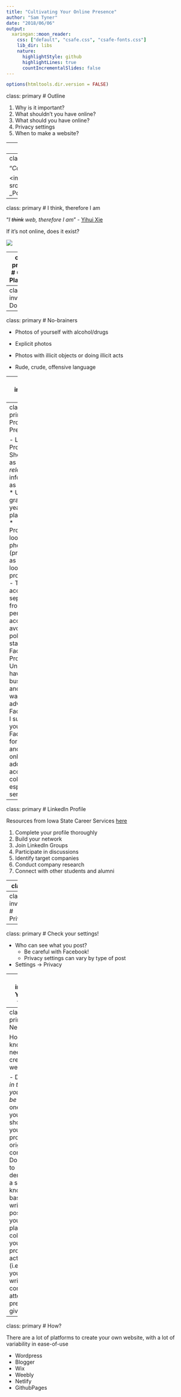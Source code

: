 ```yaml
---
title: "Cultivating Your Online Presence"
author: "Sam Tyner"
date: "2018/06/06"
output:
  xaringan::moon_reader:
    css: ["default", "csafe.css", "csafe-fonts.css"]
    lib_dir: libs
    nature:
      highlightStyle: github
      highlightLines: true
      countIncrementalSlides: false
---
```


```r
options(htmltools.dir.version = FALSE)
```

class: primary
# Outline

1. Why is it important?
2. What shouldn't you have online?
3. What should you have online? 
4. Privacy settings 
5. When to make a website?

---
class: inverse
# Why? 

---
class: primary
# The new Descartes

"*Cogito, ergo sum.*" - René Descartes 


<img src="https://upload.wikimedia.org/wikipedia/commons/7/73/Frans_Hals_-_Portret_van_Ren%C3%A9_Descartes.jpg" height='50%', width='50%'>

---
class: primary
# I think, therefore I am

"*I ~~think~~ web, therefore I am*" - [Yihui Xie](https://slides.yihui.name/2012-stats-web.html#1.0)

If it's not online, does it exist? 

![](https://i.makeagif.com/media/10-16-2015/IiK121.gif)

---
class: primary
# Online Platforms

- Facebook
- Twitter
- LinkedIn
- Pinterest
- Medium
- Tumblr
- Wordpress
- Blogspot

---
class: inverse
# Don'ts

---
class: primary
# No-brainers

- Photos of yourself with alcohol/drugs

- Explicit photos 

- Photos with illicit objects or doing illicit acts

- Rude, crude, offensive language 

---
class: inverse
# Dos

---
class: primary
# Professional Presence

- LinkedIn Profile
    * Should have as much *relevant* information as possible
    * University, graduation year, future plans/goals
    * Professional looking photos (professional as in you look professional)
- Twitter account 
    * separate from your personal account
    * avoid political statements 
- Facebook Profile
    * Unless you have a business and you want to advertise on Facebook,
    * I suggest you use Facebook for family and friends only
    * Avoid adding / accepting colleagues, esp. those senior to you

---
class: primary
# LinkedIn Profile

Resources from Iowa State Career Services [here](https://iastate.app.box.com/s/0gfcxkseizmjjz8zl9sx)

1. Complete your profile thoroughly
2. Build your network
3. Join LinkedIn Groups
4. Participate in discussions
5. Identify target companies 
6. Conduct company research
7. Connect with other students and alumni 

---
class: 

---
class: inverse
# Privacy

---
class: primary
# Check your settings! 

- Who can see what you post?
    * Be careful with Facebook! 
    * Privacy settings can vary by type of post 
- Settings -> Privacy 

---
class: inverse
# Your own website

---
class: primary
# Needed?

How do you know if you need to create a website? 

- Do others *in the field you want to be in* have one? 
- Do you need to show that you can produce original content? 
- Do you need to demonstrate a skillset or knowledge base (i.e. by writing blog posts)? 
- Do you need a place to collect all of your professional activity? (i.e. papers you've written, conferences attended, presentations given)

---
class: primary
# How? 

There are a lot of platforms to create your own website, with a lot of variability in ease-of-use 

- Wordpress
- Blogger
- Wix
- Weebly
- Netlify
- GithubPages 
